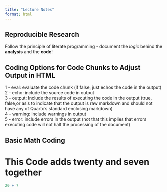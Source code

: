 ```yaml
---
title: "Lecture Notes"
format: html
---
```


## Reproducible Research

Follow the principle of literate programming - document the *logic* behind the **analysis** and the **code**!

## Coding Options for Code Chunks to Adjust Output in HTML

1 - eval: evaluate the code chunk (if false, just echos the code in the output)       
2 - echo: include the source code in output   
3 - output: Include the results of executing the code in the output (true, false,or asis to indicate that the                  output is raw markdown and should not have any of Quarto's standard enclosing markdown)    
4 - warning: include warnings in output   
5 - error: include errors in the output (not that this implies that errors executing code will not halt the                   processing of the document)   

## Basic Math Coding

# This Code adds twenty and seven together

```r
20 + 7
```




